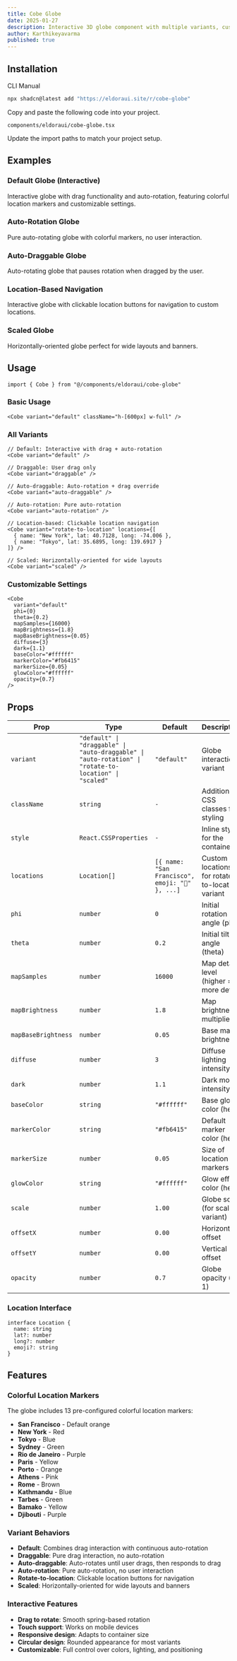 ```yaml
---
title: Cobe Globe
date: 2025-01-27
description: Interactive 3D globe component with multiple variants, customizable settings, and colorful location markers.
author: Karthikeyavarma
published: true
---
```


<ComponentPreview name="cobe-globe-demo" />

## Installation

<Tabs defaultValue="cli">

<TabsList>
  <TabsTrigger value="cli">CLI</TabsTrigger>
  <TabsTrigger value="manual">Manual</TabsTrigger>
</TabsList>
<TabsContent value="cli">

```bash
npx shadcn@latest add "https://eldoraui.site/r/cobe-globe"
```

</TabsContent>

<TabsContent value="manual">

<Steps>

<Step>Copy and paste the following code into your project.</Step>

`components/eldoraui/cobe-globe.tsx`

<ComponentSource name="cobe-globe" />

<Step>Update the import paths to match your project setup.</Step>

</Steps>

</TabsContent>

</Tabs>

## Examples

### Default Globe (Interactive)
Interactive globe with drag functionality and auto-rotation, featuring colorful location markers and customizable settings.

<ComponentPreview name="cobe-globe-demo" />

### Auto-Rotation Globe
Pure auto-rotating globe with colorful markers, no user interaction.

<ComponentPreview name="cobe-globe-demo-2" />

### Auto-Draggable Globe
Auto-rotating globe that pauses rotation when dragged by the user.

<ComponentPreview name="cobe-globe-demo-3" />

### Location-Based Navigation
Interactive globe with clickable location buttons for navigation to custom locations.

<ComponentPreview name="cobe-globe-demo-4" />

### Scaled Globe
Horizontally-oriented globe perfect for wide layouts and banners.

<ComponentPreview name="cobe-globe-demo-5" />

## Usage

```tsx showLineNumbers
import { Cobe } from "@/components/eldoraui/cobe-globe"
```

### Basic Usage

```tsx showLineNumbers
<Cobe variant="default" className="h-[600px] w-full" />
```

### All Variants

```tsx showLineNumbers
// Default: Interactive with drag + auto-rotation
<Cobe variant="default" />

// Draggable: User drag only
<Cobe variant="draggable" />

// Auto-draggable: Auto-rotation + drag override
<Cobe variant="auto-draggable" />

// Auto-rotation: Pure auto-rotation
<Cobe variant="auto-rotation" />

// Location-based: Clickable location navigation
<Cobe variant="rotate-to-location" locations={[
  { name: "New York", lat: 40.7128, long: -74.006 },
  { name: "Tokyo", lat: 35.6895, long: 139.6917 }
]} />

// Scaled: Horizontally-oriented for wide layouts
<Cobe variant="scaled" />
```

### Customizable Settings

```tsx showLineNumbers
<Cobe 
  variant="default"
  phi={0}
  theta={0.2}
  mapSamples={16000}
  mapBrightness={1.8}
  mapBaseBrightness={0.05}
  diffuse={3}
  dark={1.1}
  baseColor="#ffffff"
  markerColor="#fb6415"
  markerSize={0.05}
  glowColor="#ffffff"
  opacity={0.7}
/>
```

## Props

| Prop                | Type                                                                               | Default                                         | Description                                     |
| ------------------- | ---------------------------------------------------------------------------------- | ----------------------------------------------- | ----------------------------------------------- |
| `variant`           | `"default" \| "draggable" \| "auto-draggable" \| "auto-rotation" \| "rotate-to-location" \| "scaled"` | `"default"`                                     | Globe interaction variant                       |
| `className`         | `string`                                                                           | `-`                                             | Additional CSS classes for styling              |
| `style`             | `React.CSSProperties`                                                              | `-`                                             | Inline styles for the container                 |
| `locations`         | `Location[]`                                                                       | `[{ name: "San Francisco", emoji: "📍" }, ...]` | Custom locations for rotate-to-location variant |
| `phi`               | `number`                                                                           | `0`                                             | Initial rotation angle (phi)                    |
| `theta`             | `number`                                                                           | `0.2`                                           | Initial tilt angle (theta)                      |
| `mapSamples`        | `number`                                                                           | `16000`                                         | Map detail level (higher = more detail)         |
| `mapBrightness`     | `number`                                                                           | `1.8`                                           | Map brightness multiplier                       |
| `mapBaseBrightness` | `number`                                                                           | `0.05`                                          | Base map brightness                             |
| `diffuse`           | `number`                                                                           | `3`                                             | Diffuse lighting intensity                      |
| `dark`              | `number`                                                                           | `1.1`                                           | Dark mode intensity                             |
| `baseColor`         | `string`                                                                           | `"#ffffff"`                                     | Base globe color (hex)                          |
| `markerColor`       | `string`                                                                           | `"#fb6415"`                                     | Default marker color (hex)                      |
| `markerSize`        | `number`                                                                           | `0.05`                                          | Size of location markers                        |
| `glowColor`         | `string`                                                                           | `"#ffffff"`                                     | Glow effect color (hex)                         |
| `scale`             | `number`                                                                           | `1.00`                                          | Globe scale (for scaled variant)                |
| `offsetX`           | `number`                                                                           | `0.00`                                          | Horizontal offset                               |
| `offsetY`           | `number`                                                                           | `0.00`                                          | Vertical offset                                 |
| `opacity`           | `number`                                                                           | `0.7`                                           | Globe opacity (0-1)                            |

### Location Interface

```tsx
interface Location {
  name: string
  lat?: number
  long?: number
  emoji?: string
}
```

## Features

### Colorful Location Markers

The globe includes 13 pre-configured colorful location markers:

- **San Francisco** - Default orange
- **New York** - Red
- **Tokyo** - Blue  
- **Sydney** - Green
- **Rio de Janeiro** - Purple
- **Paris** - Yellow
- **Porto** - Orange
- **Athens** - Pink
- **Rome** - Brown
- **Kathmandu** - Blue
- **Tarbes** - Green
- **Bamako** - Yellow
- **Djibouti** - Purple

### Variant Behaviors

- **Default**: Combines drag interaction with continuous auto-rotation
- **Draggable**: Pure drag interaction, no auto-rotation
- **Auto-draggable**: Auto-rotates until user drags, then responds to drag
- **Auto-rotation**: Pure auto-rotation, no user interaction
- **Rotate-to-location**: Clickable location buttons for navigation
- **Scaled**: Horizontally-oriented for wide layouts and banners

### Interactive Features

- **Drag to rotate**: Smooth spring-based rotation
- **Touch support**: Works on mobile devices
- **Responsive design**: Adapts to container size
- **Circular design**: Rounded appearance for most variants
- **Customizable**: Full control over colors, lighting, and positioning
